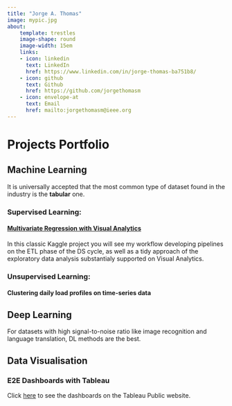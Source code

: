 ```yaml
---
title: "Jorge A. Thomas"
image: mypic.jpg
about: 
    template: trestles
    image-shape: round
    image-width: 15em
    links:
    - icon: linkedin
      text: LinkedIn
      href: https://www.linkedin.com/in/jorge-thomas-ba751b8/
    - icon: github
      text: Github
      href: https://github.com/jorgethomasm
    - icon: envelope-at
      text: Email
      href: mailto:jorgethomasm@ieee.org 
---
```


# Projects Portfolio
## Machine Learning
It is universally accepted that the most common type of dataset found in the industry is the **tabular** one.

### Supervised Learning:
#### [Multivariate Regression with Visual Analytics](https://jorgethomasm.github.io/Ames-house-prices-prediction/HousePrices.html){target="_blank"}
In this classic Kaggle project you will see my workflow developing pipelines on the ETL phase of the DS cycle, as well as a tidy approach of the exploratory data analysis substantialy supported on Visual Analytics.

### Unsupervised Learning:
#### Clustering daily load profiles on time-series data
## Deep Learning
For datasets with high signal-to-noise ratio like image recognition and language translation, DL methods are the best.

## Data Visualisation
### E2E Dashboards with Tableau
Click [here](https://public.tableau.com/app/profile/iosb.mrd/viz/DynOpt-En-DemoLoerrach/Monitoring){target="_blank"} to see the dashboards on the Tableau Public website.